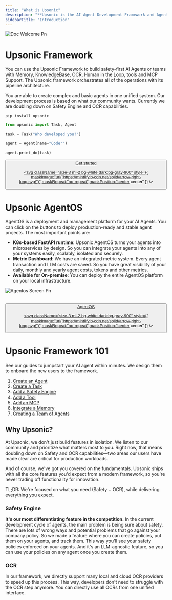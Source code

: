 ```yaml
---
title: "What is Upsonic"
description: "**Upsonic is the AI Agent Development Framework and AgentOS that used by the fintech and banks.**"
sidebarTitle: "Introduction"
---
```


![Doc Welcome Pn](/images/doc_welcome.png)

# Upsonic Framework

You can use the Upsonic Framework to build safety-first AI Agents or teams with Memory, KnowledgeBase, OCR, Human in the Loop, tools and MCP Support. The Upsonic framework orchestrates all of the operations with its pipeline architecture.

You are able to create complex and basic agents in one unified system. Our development process is based on what our community wants. Currently we are doubling down on Safety Engine and OCR capabilities.

```shellscript
pip install upsonic
```

```python
from upsonic import Task, Agent

task = Task("Who developed you?")

agent = Agent(name="Coder")

agent.print_do(task)
```

<a href="/get-started/quickstart">
<button type="button" className="px-5 flex items-center font-medium text-sm rounded-full py-2 shadow-sm text-white dark:text-gray-900 bg-primary-dark dark:bg-primary-light hover:opacity-[0.9] hover:bg-primary justify-center">
Get started

<svg className="size-3 ml-2 bg-white dark:bg-gray-900" style={{ maskImage:"url(\"https://mintlify.b-cdn.net/solid/arrow-right-long.svg\")",maskRepeat:"no-repeat",maskPosition:"center center" }} />

</button>

</a>

# Upsonic AgentOS

AgentOS is a deployment and management platform for your AI Agents. You can click on the buttons to deploy production-ready and stable agent projects. The most important points are:

- **K8s-based FastAPI runtime**: Upsonic AgentOS turns your agents into microservices by design. So you can integrate your agents into any of your systems easily, scalably, isolated and securely.
- **Metric Dashboard**: We have an integrated metric system. Every agent transaction and LLM costs are saved. So you have great visibility of your daily, monthly and yearly agent costs, tokens and other metrics.
- **Available for On-premise**: You can deploy the entire AgentOS platform on your local infrastructure.

![Agentos Screen Pn](/images/agentos_screen.png)

<br />

<a href="https://upsonic.ai/agent-platform">
<button type="button" className="px-5 flex items-center font-medium text-sm rounded-full py-2 shadow-sm text-white dark:text-gray-900 bg-primary-dark dark:bg-primary-light hover:opacity-[0.9] hover:bg-primary justify-center">
AgentOS

<svg className="size-3 ml-2 bg-white dark:bg-gray-900" style={{ maskImage:"url(\"https://mintlify.b-cdn.net/solid/arrow-right-long.svg\")",maskRepeat:"no-repeat",maskPosition:"center center" }} />

</button>

</a>

# Upsonic Framework 101

See our guides to jumpstart your AI agent within minutes. We design them to onboard the new users to the framework.

1. [Create an Agent](https://docs.upsonic.ai/guides/1-create-a-task)
2. [Create a Task](https://docs.upsonic.ai/guides/2-create-an-agent)
3. [Add a Safety Engine](https://docs.upsonic.ai/guides/3-add-a-safety-engine)
4. [Add a Tool](https://docs.upsonic.ai/guides/4-add-a-tool)
5. [Add an MCP](https://docs.upsonic.ai/guides/5-add-an-mcp)
6. [Integrate a Memory](https://docs.upsonic.ai/guides/6-integrate-a-memory)
7. [Creating a Team of Agents](https://docs.upsonic.ai/guides/7-creating-a-team-of-agents)

## Why Upsonic?

At Upsonic, we don't just build features in isolation. We listen to our community and prioritize what matters most to you. Right now, that means doubling down on Safety and OCR capabilities—two areas our users have made clear are critical for production workloads.

And of course, we've got you covered on the fundamentals. Upsonic ships with all the core features you'd expect from a modern framework, so you're never trading off functionality for innovation.

TL;DR: We're focused on what you need (Safety + OCR), while delivering everything you expect.

### Safety Engine

**It's our most differentiating feature in the competition.** In the current development cycle of agents, the main problem is being sure about safety. There are lots of wrong ways and potential problems that go against your company policy. So we made a feature where you can create policies, put them on your agents, and track them. This way you'll see your safety policies enforced on your agents. And it's an LLM-agnostic feature, so you can use your policies on any agent once you create them.

### OCR

In our framework, we directly support many local and cloud OCR providers to speed up this process. This way, developers don't need to struggle with the OCR step anymore. You can directly use all OCRs from one unified interface.